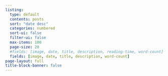 ```yaml
---
listing:
  type: default
  contents: posts
  sort: "date desc"
  categories: numbered
  sort-ui: false
  filter-ui: false
  max-items: 100
  page-size: 20
  #fields: [image, date, title, description, reading-time, word-count]
  fields: [image, date, title, description, word-count]
page-layout: full
title-block-banner: false
---
```


